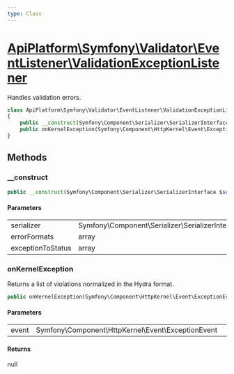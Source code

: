 ```yaml
---
type: Class
---
```


# [ApiPlatform\Symfony\Validator\EventListener\ValidationExceptionListener](/docs/v3.1/reference/Symfony/Validator/EventListener/ValidationExceptionListener)

Handles validation errors.


```php
class ApiPlatform\Symfony\Validator\EventListener\ValidationExceptionListener
{
    public __construct(Symfony\Component\Serializer\SerializerInterface $serializer, array $errorFormats, array $exceptionToStatus)
    public onKernelException(Symfony\Component\HttpKernel\Event\ExceptionEvent $event): null
}
```
## Methods

### __construct



```php
public __construct(Symfony\Component\Serializer\SerializerInterface $serializer, array $errorFormats, array $exceptionToStatus)
```

#### Parameters

<table><tbody>
<tr><td>serializer</td><td>Symfony\Component\Serializer\SerializerInterface</td><td></td></tr><tr><td>errorFormats</td><td>array</td><td></td></tr><tr><td>exceptionToStatus</td><td>array</td><td></td></tr>
</tbody>
</table>

### onKernelException

Returns a list of violations normalized in the Hydra format.

```php
public onKernelException(Symfony\Component\HttpKernel\Event\ExceptionEvent $event): null
```

#### Parameters

<table><tbody>
<tr><td>event</td><td>Symfony\Component\HttpKernel\Event\ExceptionEvent</td><td></td></tr>
</tbody>
</table>

#### Returns

null
